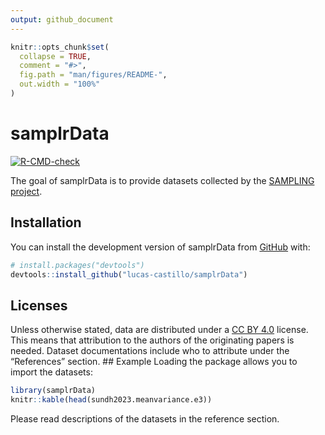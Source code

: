```yaml
---
output: github_document
---
```


<!-- README.md is generated from README.Rmd. Please edit that file -->

```r
knitr::opts_chunk$set(
  collapse = TRUE,
  comment = "#>",
  fig.path = "man/figures/README-",
  out.width = "100%"
)
```

# samplrData

<!-- badges: start -->
  [![R-CMD-check](https://github.com/lucas-castillo/samplrData/actions/workflows/R-CMD-check.yaml/badge.svg)](https://github.com/lucas-castillo/samplrData/actions/workflows/R-CMD-check.yaml)
  <!-- badges: end -->

The goal of samplrData is to provide datasets collected by the [SAMPLING project](https://sampling.warwick.ac.uk/). 

## Installation
You can install the development version of samplrData from [GitHub](https://github.com/) with:

``` r
# install.packages("devtools")
devtools::install_github("lucas-castillo/samplrData")
```
## Licenses
Unless otherwise stated, data are distributed under a [CC BY 4.0](https://creativecommons.org/licenses/by/4.0/) license. This means that attribution to the authors of the originating papers is needed. Dataset documentations include who to attribute under the "References" section. 
## Example
Loading the package allows you to import the datasets:

```r
library(samplrData)
knitr::kable(head(sundh2023.meanvariance.e3))
```

Please read descriptions of the datasets in the reference section. 
